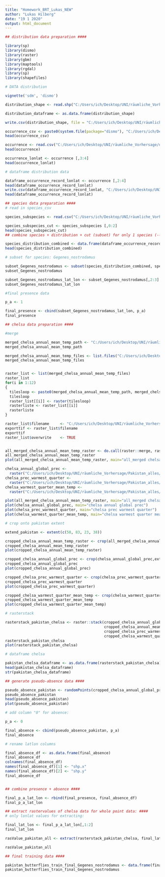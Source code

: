 ---
title: "Homework_BRT_Lukas_NEW"
author: "Lukas Hilberg"
date: "19 1 2020"
output: html_document
---

```{r}

## distribution data preparation ####

library(sp)
library(dismo)
library(raster)
library(gbm)
library(maptools)
library(rgdal)
library(sp)
library(shapefiles)

# DATA distribution

vignette('sdm', 'dismo')

distribution_shape <- read.shp("C:/Users/ich/Desktop/UNI/räumliche_Vorhersage/distribution_Pakistan_all_test.shp")

distribution_dataframe <- as.data.frame(distribution_shape)

write.csv(distribution_shape, file = "C:/Users/ich/Desktop/UNI/räumliche_Vorhersage/distribution_shape_csv.csv")

occurrence_csv <- paste0(system.file(package="dismo"), "C:/Users/ich/Desktop/UNI/räumliche_Vorhersage/distribution_shape_csv.csv")
head(occurrence_csv)

occurrence <- read.csv("C:/Users/ich/Desktop/UNI/räumliche_Vorhersage/distribution_shape_csv.csv")
head(occurrence)

occurrence_lonlat <- occurrence [,3:4]
head(occurrence_lonlat)

# dataframe distribution data

dataframe_occurrence_record_lonlat <- occurrence [,2:4]
head(dataframe_occurrence_record_lonlat)
write.csv(dataframe_occurrence_record_lonlat, "C:/Users/ich/Desktop/UNI/räumliche_Vorhersage/dataframe_occurrence_record_lonlat.csv")
head(dataframe_occurrence_record_lonlat)

## species data preparation ####
# read in species_csv

species_subspecies <- read.csv("C:/Users/ich/Desktop/UNI/räumliche_Vorhersage/Pakistan_alles/distribution_Pakistan_all_species.csv")

species_subspecies_cut <- species_subspecies [,0:2]
head(species_subspecies_cut)
## combine species + distribution + cut (subset) for only 1 species (--> Gegenes_nostrodamus) ####

species_distribution_combined <- data.frame(dataframe_occurrence_record_lonlat, species_subspecies_cut)
head(species_distribution_combined)

# subset for species: Gegenes_nostrodamus

subset_Gegenes_nostrodamus <- subset(species_distribution_combined, species.C.80=="Gegenes_nostrodamus")
subset_Gegenes_nostrodamus

subset_Gegenes_nostrodamus_lat_lon <- subset_Gegenes_nostrodamus[,2:3]
subset_Gegenes_nostrodamus_lat_lon

#final presence data

p_a <- 1

final_presence <- cbind(subset_Gegenes_nostrodamus_lat_lon, p_a)
final_presence

## chelsa data preparation ####

#merge

merged_chelsa_annual_mean_temp_path <- "C:/Users/ich/Desktop/UNI/räumliche_Vorhersage/Pakistan_alles/chelsa/annual_mean_temperature/"
merged_chelsa_annual_mean_temp_path

merged_chelsa_annual_mean_temp_files <- list.files("C:/Users/ich/Desktop/UNI/räumliche_Vorhersage/Pakistan_alles/chelsa/annual_mean_temperature/")
merged_chelsa_annual_mean_temp_files


raster_list <- list(merged_chelsa_annual_mean_temp_files) 
raster_list
for(i in 1:12)
{
  tilesloop <- paste0(merged_chelsa_annual_mean_temp_path, merged_chelsa_annual_mean_temp_files[i])
  tilesloop       
  raster_list[[i]] <- raster(tilesloop)
  rasterliste <- raster_list[[i]]
  rasterliste
}

raster_list$filename     <- "C:/Users/ich/Desktop/UNI/räumliche_Vorhersage/Pakistan_alles/chelsa/annual_mean_temperature/merged/merged_chelsa_annual_mean_temp.tif"
exporttif <- raster_list$filename 
exporttif
raster_list$overwrite    <- TRUE


all_merged_chelsa_annual_mean_temp_raster <- do.call(raster::merge, raster_list, quote=TRUE)
all_merged_chelsa_annual_mean_temp_raster
plot(all_merged_chelsa_annual_mean_temp_raster, main="all_merged chelsa annual mean temperature")

chelsa_annual_global_prec <- 
  raster("C:/Users/ich/Desktop/UNI/räumliche_Vorhersage/Pakistan_alles/chelsa/annual_global_prec/CHELSA_bio10_12.tif")
chelsa_prec_warmest_quarter <- 
  raster("C:/Users/ich/Desktop/UNI/räumliche_Vorhersage/Pakistan_alles/chelsa/prec_warmest_quarter/CHELSA_bio10_18.tif")
chelsa_warmest_quarter_mean_temp <- 
  raster("C:/Users/ich/Desktop/UNI/räumliche_Vorhersage/Pakistan_alles/chelsa/warmest_quarter_mean_t_global/CHELSA_bio10_10.tif")

plot(all_merged_chelsa_annual_mean_temp_raster, main="all_merged chelsa annual mean temperature")
plot(chelsa_annual_global_prec, main="chelsa annual global prec")
plot(chelsa_prec_warmest_quarter, main="chelsa prec warmest quarter")
plot(chelsa_warmest_quarter_mean_temp, main="chelsa warmest quarter mean temperature")

# crop onto pakistan extent

extend_pakistan <- extent(c(58, 83, 23, 38))

cropped_chelsa_annual_mean_temp_raster <- crop(all_merged_chelsa_annual_mean_temp_raster, extend_pakistan)
cropped_chelsa_annual_mean_temp_raster
plot(cropped_chelsa_annual_mean_temp_raster)

cropped_chelsa_annual_global_prec <- crop(chelsa_annual_global_prec,extend_pakistan)
cropped_chelsa_annual_global_prec
plot(cropped_chelsa_annual_global_prec)

cropped_chelsa_prec_warmest_quarter <- crop(chelsa_prec_warmest_quarter, extend_pakistan)
cropped_chelsa_prec_warmest_quarter
plot(cropped_chelsa_prec_warmest_quarter)

cropped_chelsa_warmest_quarter_mean_temp <- crop(chelsa_warmest_quarter_mean_temp, extend_pakistan,)
cropped_chelsa_warmest_quarter_mean_temp
plot(cropped_chelsa_warmest_quarter_mean_temp)

# rasterstack

rasterstack_pakistan_chelsa <- raster::stack(cropped_chelsa_annual_global_prec, 
                                             cropped_chelsa_annual_mean_temp_raster, 
                                             cropped_chelsa_prec_warmest_quarter, 
                                             cropped_chelsa_warmest_quarter_mean_temp)
rasterstack_pakistan_chelsa
plot(rasterstack_pakistan_chelsa)

# dataframe chelsa

pakistan_chelsa_dataframe <- as.data.frame(rasterstack_pakistan_chelsa)
head(pakistan_chelsa_dataframe)
str(pakistan_chelsa_dataframe)

## generate pseudo-absence data ####

pseudo_absence_pakistan <- randomPoints(cropped_chelsa_annual_global_prec, 18)
pseudo_absence_pakistan
head(pseudo_absence_pakistan)
plot(pseudo_absence_pakistan)

# add column "0" for absence:

p_a <- 0

final_absence <- cbind(pseudo_absence_pakistan, p_a)
final_absence

# rename latlon columns

final_absence_df <- as.data.frame(final_absence)
final_absence_df
colnames(final_absence_df)
names(final_absence_df)[1] <- "shp.x"
names(final_absence_df)[2] <- "shp.y"
final_absence_df


## combine presence + absence ####

final_p_a_lat_lon <- rbind(final_presence, final_absence_df)
final_p_a_lat_lon

## extract rastervalues of chelsa data for whole point data: ####
# only lonlat values for extracting:

final_lat_lon <- final_p_a_lat_lon[,1:2]
final_lat_lon

rasValue_pakistan_all <- extract(rasterstack_pakistan_chelsa, final_lat_lon)

rasValue_pakistan_all

## final training data ####

pakistan_butterflies_train_final_Gegenes_nostrodamus <- data.frame(final_p_a_lat_lon, rasValue_pakistan_all)
pakistan_butterflies_train_final_Gegenes_nostrodamus

```
